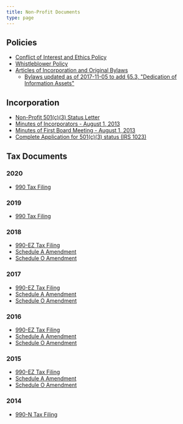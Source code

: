 ```yaml
---
title: Non-Profit Documents
type: page
---
```


## Policies

 - [Conflict of Interest and Ethics Policy][conflict]
 - [Whistleblower Policy][whistle]
 - [Articles of Incorporation and Original Bylaws][bylaws]
    - [Bylaws updated as of 2017-11-05 to add §5.3, "Dedication of Information Assets"][bylaws2]

[conflict]: /pdf/policies/005-COI_and_Ethics_policy.pdf
[whistle]: /pdf/policies/Whistleblower-Policy.pdf
[bylaws]: /pdf/incorporation/Articles_of_Incorporation_and_Bylaws.pdf
[bylaws2]: /pdf/policies/bylaws-amended-2017-11-05.pdf


## Incorporation

-   [Non-Profit 501(c)(3) Status Letter][status]
-   [Minutes of Incorporators - August 1, 2013][minutes1]
-   [Minutes of First Board Meeting - August 1, 2013][minutes2]
-   [Complete Application for 501(c)(3) status (IRS 1023)][app]
    
[status]: /pdf/incorporation/006-non-profit-status-letter-redacted.pdf
[minutes1]: /pdf/incorporation/003-minutes_incorporators.pdf
[minutes2]: /pdf/incorporation/004-mins_1st_bd_mtg-signed.pdf
[app]: /pdf/incorporation/irs-1023-free-law-project.pdf


## Tax Documents

### 2020
 - [990 Tax Filing][tax-2020]

### 2019
 - [990 Tax Filing][tax-2019]

### 2018
 - [990-EZ Tax Filing][tax-2018] 
 - [Schedule A Amendment][schedule-a-2018]
 - [Schedule O Amendment][schedule-o-2018]

### 2017
- [990-EZ Tax Filing][tax-2017]
- [Schedule A Amendment][schedule-a-2017]
- [Schedule O Amendment][schedule-o-2017]

### 2016
- [990-EZ Tax Filing][tax-2016]
- [Schedule A Amendment][schedule-a-2016]
- [Schedule O Amendment][schedule-o-2016]

### 2015
- [990-EZ Tax Filing][tax-2015]
- [Schedule A Amendment][schedule-a-2015]
- [Schedule O Amendment][schedule-o-2015]

### 2014
 - [990-N Tax Filing][tax-2014]

[schedule-a-2018]: /pdf/taxes/2018-990-EZ-schedule-a-amended.pdf
[schedule-a-2017]: /pdf/taxes/2017-990-EZ-schedule-a-amended.pdf
[schedule-a-2016]: /pdf/taxes/2016-990-EZ-schedule-a-amended.pdf
[schedule-a-2015]: /pdf/taxes/2015-990-EZ-schedule-a-amended.pdf
[schedule-o-2018]: /pdf/taxes/2018-990-EZ-schedule-o-amended.pdf
[schedule-o-2017]: /pdf/taxes/2017-990-EZ-schedule-o-amended.pdf
[schedule-o-2016]: /pdf/taxes/2016-990-EZ-schedule-o-amended.pdf
[schedule-o-2015]: /pdf/taxes/2015-990-EZ-schedule-o-amended.pdf
[tax-2019]: /pdf/taxes/2019-990.pdf
[tax-2018]: /pdf/taxes/2018-990-EZ.pdf
[tax-2017]: /pdf/taxes/2017-990-EZ.pdf
[tax-2016]: /pdf/taxes/2016-990-EZ.pdf
[tax-2015]: /pdf/taxes/2015-990-EZ.pdf
[tax-2014]: /pdf/taxes/2014-990-N.pdf
[tax-2020]: /pdf/taxes/2020-990.pdf